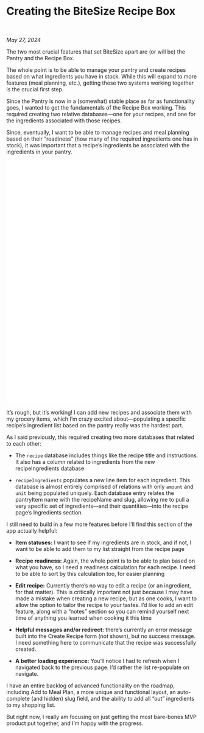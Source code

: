 # Creating the BiteSize Recipe Box

<br />

_May 27, 2024_

The two most crucial features that set BiteSize apart are (or will be) the Pantry and the Recipe Box.

The whole point is to be able to manage your pantry and create recipes based on what ingredients you have in stock. While this will expand to more features (meal planning, etc.), getting these two systems working together is the crucial first step.

Since the Pantry is now in a (somewhat) stable place as far as functionality goes, I wanted to get the fundamentals of the Recipe Box working. This required creating two relative databases—one for your recipes, and one for the ingredients associated with those recipes.

Since, eventually, I want to be able to manage recipes and meal planning based on their “readiness” (how many of the required ingredients one has in stock), it was important that a recipe’s ingredients be associated with the ingredients in your pantry.

<iframe
	height="640"
	src="/videos/BiteSize_2024-05-27_Building-Recipe-Box.mp4"
	type="video/mp4"
	frameborder="0"
	allowfullscreen
	style={{ padding: "1.5rem 0" }}
></iframe>

It’s rough, but it’s working! I can add new recipes and associate them with my grocery items, which I’m crazy excited about—populating a specific recipe’s ingredient list based on the pantry really was the hardest part.

As I said previously, this required creating two more databases that related to each other:

- The `recipe` database includes things like the recipe title and instructions. It also has a column related to ingredients from the new recipeIngredients database

- `recipeIngredients` populates a new line item for each ingredient. This database is almost entirely comprised of relations with only `amount` and `unit` being populated uniquely. Each database entry relates the pantryItem name with the recipeName and slug, allowing me to pull a very specific set of ingredients—and their quantities—into the recipe page’s Ingredients section.

I still need to build in a few more features before I’ll find this section of the app actually helpful:

- **Item statuses:** I want to see if my ingredients are in stock, and if not, I want to be able to add them to my list straight from the recipe page

- **Recipe readiness:** Again, the whole point is to be able to plan based on what you have, so I need a readiness calculation for each recipe. I need to be able to sort by this calculation too, for easier planning

- **Edit recipe:** Currently there’s no way to edit a recipe (or an ingredient, for that matter). This is critically important not just because I may have made a mistake when creating a new recipe, but as one cooks, I want to allow the option to tailor the recipe to your tastes. I’d like to add an edit feature, along with a “notes” section so you can remind yourself next time of anything you learned when cooking it this time

- **Helpful messages and/or redirect:** there’s currently an error message built into the Create Recipe form (not shown), but no success message. I need something here to communicate that the recipe was successfully created.

- **A better loading experience:** You’ll notice I had to refresh when I navigated back to the previous page. I’d rather the list re-populate on navigate.

I have an entire backlog of advanced functionality on the roadmap, including Add to Meal Plan, a more unique and functional layout, an auto-complete (and hidden) slug field, and the ability to add all “out” ingredients to my shopping list.

But right now, I really am focusing on just getting the most bare-bones MVP product put together, and I’m happy with the progress.
